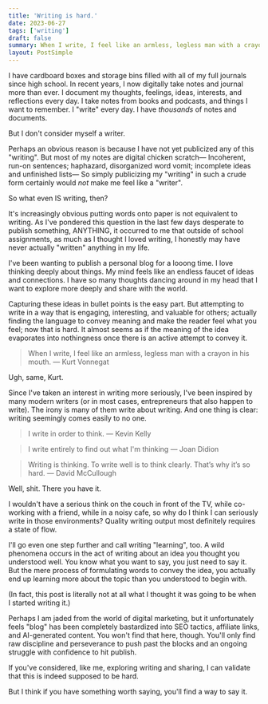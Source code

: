 ```yaml
---
title: 'Writing is hard.'
date: 2023-06-27
tags: ['writing']
draft: false
summary: When I write, I feel like an armless, legless man with a crayon in his mouth.
layout: PostSimple
---
```


I have cardboard boxes and storage bins filled with all of my full journals since high school. In recent years, I now digitally take notes and journal more than ever. I document my thoughts, feelings, ideas, interests, and reflections every day. I take notes from books and podcasts, and things I want to remember. I "write" every day. I have _thousands_ of notes and documents.

But I don't consider myself a writer.

Perhaps an obvious reason is because I have not yet publicized any of this "writing". But most of my notes are digital chicken scratch— Incoherent, run-on sentences; haphazard, disorganized word vomit; incomplete ideas and unfinished lists— So simply publicizing my "writing" in such a crude form certainly would _not_ make me feel like a "writer".

So what even IS writing, then?

It's increasingly obvious putting words onto paper is not equivalent to writing. As I've pondered this question in the last few days desperate to publish something, ANYTHING, it occurred to me that outside of school assignments, as much as I thought I loved writing, I honestly may have never actually "written" anything in my life.

I've been wanting to publish a personal blog for a looong time. I love thinking deeply about things. My mind feels like an endless faucet of ideas and connections. I have so many thoughts dancing around in my head that I want to explore more deeply and share with the world.

Capturing these ideas in bullet points is the easy part. But attempting to write in a way that is engaging, interesting, and valuable for others; actually finding the language to convey meaning and make the reader feel what you feel; now that is hard. It almost seems as if the meaning of the idea evaporates into nothingness once there is an active attempt to convey it.

> When I write, I feel like an armless, legless man with a crayon in his mouth. — Kurt Vonnegat

Ugh, same, Kurt.

Since I've taken an interest in writing more seriously, I've been inspired by many modern writers (or in most cases, entrepreneurs that also happen to write). The irony is many of them write about writing. And one thing is clear: writing seemingly comes easily to no one.

> I write in order to think. — Kevin Kelly

> I write entirely to find out what I'm thinking — Joan Didion

> Writing is thinking. To write well is to think clearly. That’s why it’s so hard. ― David McCullough

Well, shit. There you have it.

I wouldn't have a serious think on the couch in front of the TV, while co-working with a friend, while in a noisy cafe, so why do I think I can seriously write in those environments? Quality writing output most definitely requires a state of flow.

I'll go even one step further and call writing "learning", too. A wild phenomena occurs in the act of writing about an idea you thought you understood well. You know what you want to say, you just need to say it. But the mere process of formulating words to convey the idea, you actually end up learning more about the topic than you understood to begin with.

(In fact, this post is literally not at all what I thought it was going to be when I started writing it.)

Perhaps I am jaded from the world of digital marketing, but it unfortunately feels "blog" has been completely bastardized into SEO tactics, affiliate links, and AI-generated content. You won't find that here, though. You'll only find raw discipline and perseverance to push past the blocks and an ongoing struggle with confidence to hit publish.

If you've considered, like me, exploring writing and sharing, I can validate that this is indeed supposed to be hard.

But I think if you have something worth saying, you'll find a way to say it.
